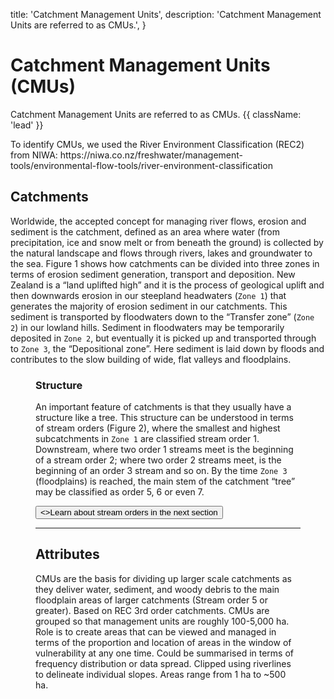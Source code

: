 
  title: 'Catchment Management Units',
  description:
    'Catchment Management Units are referred to as CMUs.',
}

# Catchment Management Units (CMUs)

Catchment Management Units are referred to as CMUs. {{ className: 'lead' }}

<Note>
    To identify CMUs, we used the River Environment Classification (REC2) from NIWA:
    https://niwa.co.nz/freshwater/management-tools/environmental-flow-tools/river-environment-classification
</Note>

## Catchments

Worldwide, the accepted concept for managing river flows, erosion and sediment is the catchment, defined as an area where water (from precipitation, ice and snow melt or from beneath the ground) is collected by the natural landscape and flows through rivers, lakes and groundwater to the sea.  Figure 1 shows how catchments can be divided into three zones in terms of erosion sediment generation, transport and deposition.  New Zealand is a “land uplifted high” and it is the process of geological uplift and then downwards erosion in our steepland headwaters (`Zone 1`) that generates the majority of erosion sediment in our catchments.  This sediment is transported by floodwaters down to the “Transfer zone” (`Zone 2`) in our lowland hills.  Sediment in floodwaters may be temporarily deposited in `Zone 2`, but eventually it is picked up and transported through to `Zone 3`, the “Depositional zone”. Here sediment is laid down by floods and contributes to the slow building of wide, flat valleys and floodplains.

<Figure src={cmu} alt="Catchment Management Units" caption="" />

### Structure

An important feature of catchments is that they usually have a structure like a tree.  This structure can be understood in terms of stream orders (Figure 2), where the smallest and highest subcatchments in `Zone 1` are classified stream order 1.  Downstream, where two order 1 streams meet is the beginning of a stream order 2; where two order 2 streams meet, is the beginning of an order 3 stream and so on.  By the time `Zone 3` (floodplains) is reached, the main stem of the catchment “tree” may be classified as order 5, 6 or even 7.

<div className="not-prose mb-16 mt-6 flex gap-3">
  <Button href="/stream-orders" arrow="right" variant="text">
    <>Learn about stream orders in the next section</>
  </Button>
</div>

---

## Attributes

<List>
    <ListItem>
        CMUs are the basis for dividing up larger scale catchments as they deliver water, sediment, and woody debris to the main floodplain areas of larger catchments (Stream order 5 or greater).
    </ListItem>
    <ListItem>
        Based on REC 3rd order catchments.
    </ListItem>
    <ListItem>
        CMUs are grouped so that management units are roughly 100-5,000 ha.
    </ListItem>
    <ListItem>
        Role is to create areas that can be viewed and managed in terms of the proportion and location of areas in the window of vulnerability at any one time.
    </ListItem>
    <ListItem>
        Could be summarised in terms of frequency distribution or data spread.
    </ListItem>
    <ListItem>
        Clipped using riverlines to delineate individual slopes.
    </ListItem>
    <ListItem>
        Areas range from 1 ha to ~500 ha.
    </ListItem>
</List>
